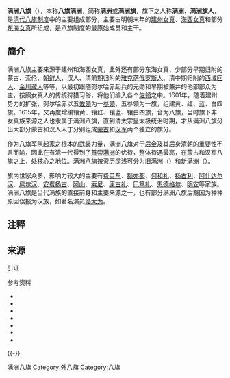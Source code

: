 {{About|外八旗的满洲旗分|内八旗（包衣组织）中由满洲和蒙古包衣所组成的佐领|满洲佐领}}
{{Infobox Military Unit
|unit_name          = 满洲八旗
|image              = 
|caption            = 
|dates = 1615年－1928年{{noteTag|1=清朝灭亡后，[[八旗都统衙门|八旗衙门]]作为《[[清室优待条件|清室优待条件]]》的一部分获得保留，隶属于[[北洋政府|中华民国北京政府]][[中华民国陆军部|陆军部]]，并由该衙门进行[[旗人|旗人]]饷银发放等善后工作。1928年，[[国民革命军北伐|国民革命军北伐]]成功后将八旗衙门裁撤{{refTag|name=八旗衙门|1={{harvnb|中国社会科学院近代史研究所政治史研究室|2011|pp=553, 555-556}}}}。}}
|country            = {{QING}}[[帝国|帝国]]<br>{{ROC-1912}}{{refTag|name=八旗衙门}}
|branch             = 
|type               = 前锋、[[护军|护军]]、[[步兵|步甲]]、[[骑兵|马甲]]等
|role               = 
|size               = 
|command_structure  = 各旗满洲都统
|garrison           = [[京师|京师]]、[[中国东北地区|东北]]、[[西安|西安]]、[[荆州|荆州]]、[[南京|江宁]]、[[杭州|杭州]]、[[成都|成都]]、[[青州|青州]]、[[开封|开封]]、[[新疆|新疆]]等地
|nickname           = 
|ceremonial_chief   = 
|colors             = 
|motto              = 
|equipment          = 
|march              = 
|patron             =
|notable_commanders =
|battles            = [[入关战争|入关战争]]、[[三藩之乱|三藩之乱]]、[[雅克萨之战|雅克萨之战]]、[[平定准噶尔|平定准噶尔]]、[[大小和卓之乱|大小和卓之乱]]、 [[大小金川之役|大小金川之役]]、[[清缅战争|清缅战争]]、[[林爽文事件|林爽文事件]]、[[清军入越战争|清军入越战争]]、[[廓尔喀侵藏战争_(1788—1792)|廓尔喀侵藏战争]]、[[川楚教乱|川楚教乱]]等
|identification_symbol = [[File:Bordered_Yellow_Banner.svg|20px]] [[File:Plain_Yellow_Banner.svg|20px]] [[File:Plain_White_Banner.svg|20px]]<br>[[File:Plain_Red_Banner.svg|20px]] [[File:Bordered_White_Banner.svg|20px]] [[File:Bordered_Red_Banner.svg|20px]] [[File:Plain_Blue_Banner.svg|20px]] [[File:Bordered_Blue_Banner.svg|20px]]
|identification_symbol_label = 军旗
|identification_symbol_2 =
|identification_symbol_2_label = 
}}
'''满洲八旗'''（{{lang-mnc|ᠮᠠᠨᠵᡠ<br>ᡤᡡᠰᠠ|v=manju gūsa|a=manju gvsa}}{{refTag|1={{harvnb|清高宗御敕|傅恒等奉敕撰|1986|p=96}}}}），本称'''八旗满洲'''{{noteTag|1=虽然八旗制度中的满洲、蒙古、汉军号称“二十四旗”，但在行政上始终“三旗联一”，并不各自独立为政，因此清朝时期（尤其是前期）的正式称呼应是八旗（或旗色）在前，民族性命名在后，为“'''八旗满洲'''”，至清朝晚期才讹称为“'''满洲八旗'''”并作为一个习惯性称呼沿用至今{{refTag|1={{harvnb|杜家骥|2008|p=46}}}}。因旗下皆为[[旗分佐领|旗分佐领]]，所以有时谈及旗籍也称'''满洲旗分'''。}}，简称'''满洲'''或'''满洲旗'''，旗下之人称'''满洲'''、'''满洲旗人'''，是[[清代|清代]][[八旗制度|八旗制度]]中的主要组成部分，主要由明朝末年的[[建州女真|建州女真]]、[[海西女真|海西女真]]和部分[[野人女真|东海女真]]所组成，是八旗制度的最原始成员和主干。

==简介==
{{further|八旗}}
满洲八旗主要来源于建州和海西女真，此外还有部分东海女真、少部分早期归附的蒙古、索伦、[[高丽佐领|朝鲜人]]、汉人、清前期归附的[[俄罗斯佐领|雅克萨俄罗斯人]]、清中期归附的[[回部|西域回人]]、[[番子佐领|金川藏人]]等等{{refTag|1={{harvnb|刘小萌|1986|p=55}}}}，以最初跟随努尔哈赤起兵的元勋和早期被兼并的他部部众为主，按照女真人的传统狩猎习俗，将他们编入各个[[佐领|佐领]]之中。1601年，随着建州势力的扩张，努尔哈赤以五[[佐领|佐领]]为一[[参领|参领]]，五参领为一旗，组建黄、红、蓝、白四旗。1615年，又再度增编镶黄、镶红、镶蓝、镶白四旗，合为八旗{{refTag|1={{harvnb|阎崇年|2006|p=122}}}}，当时旗下非女真族来源之人也隶属于满洲八旗，直到清太宗皇太极统治时期，才从满洲八旗分出大部分蒙古和汉人人丁分别组成[[蒙古八旗|蒙古]]和[[汉军八旗|汉军]]两个独立的旗分{{refTag|1={{harvnb|杜家骥|2006|pp=34-42}}}}。

作为八旗军队起家之根本的武装力量，满洲八旗对于[[后金|后金]]及其后身[[清朝|清朝]]的重要性不言而喻，因此在有清一代得到了[[首崇满洲|首崇满洲]]的优待，整体待遇最高，在蒙古和汉军八旗之上，处核心之地位{{refTag|1={{harvnb|刘小萌|1986|p=1}}}}。满洲八旗按资历深浅可分为旧满洲{{noteTag|1=又称陈满洲、老满洲，或音译为佛满洲}}（{{lang-mnc|ᠮᠠᠨᠵᡠ<br>ᡤᡡᠰᠠ|z=fe manju}}）和新满洲{{noteTag|1=又音译为依彻满洲、伊彻满洲}}（{{lang-mnc|ᡳᠴᡝ<br>ᠮᠠᠨᠵᡠ|v=ice manju|a=iqe manju}}）{{refTag|1={{harvnb|金启孮|2008|p=5（概说）}}}}。

旗内世家众多，影响力较大的主要有[[费英东|费英东]]、[[额亦都|额亦都]]、[[何和礼|何和礼]]、[[扬古利|扬古利]]、[[阿什达尔汉|阿什达尔汉]]、[[扈尔汉|扈尔汉]]、[[安费扬古|安费扬古]]、[[阿山_(伊尔根觉罗氏)|阿山]]、[[索尼_(清朝)|索尼]]、[[康古礼|康古礼]]、[[巴笃礼|巴笃礼]]、[[恩德格尔|恩德格尔]]、[[明安_(兀鲁特部)|明安]]等家族{{refTag|1={{harvnb|杜家骥|2006|pp=71-75}}}}。满洲八旗是当代满族的直接前身和主要来源之一，也有部分满洲八旗后裔因为种种原因误报为汉族，如著名演员[[佟大为|佟大为]]{{refTag|1=[http://data.ent.sina.com.cn/star/1953.html 新浪娱乐-互动资料库：佟大为]}}。

== 注释 ==
{{Contains Manchu text}}
{{Reflist|1|list={{noteFoot}}}}

== 来源 ==
; 引证
{{Reflist|3|list={{RefFoot}}}}

; 参考资料
{{refbegin}}
* {{Cite book |author = 杜家骥 |title = 《八旗与清朝政治论稿》 |publisher = 人民出版社 |year = 2008 |ISBN = 9787010067537 |url = http://book.douban.com/subject/3026914/ |ref = harv |access-date = 2013-01-07 |archive-date = 2013-11-02 |archive-url = https://web.archive.org/web/20131102122603/http://book.douban.com/subject/3026914/ |dead-url = no }}
* {{Cite book |authors = [[鄂尔泰|鄂尔泰]] 等 |title = 《八旗通志初集》 |publisher = 东北师范大学出版社 |year = 1985 |ISBN =  |url = http://book.douban.com/subject/4195930/ |ref = harv |access-date = 2013-01-07 |archive-date = 2013-11-03 |archive-url = https://web.archive.org/web/20131103140227/http://book.douban.com/subject/4195930/ |dead-url = no }}
* {{Cite book |author = 金启孮 |title = 《金启孮谈北京的满族》 |publisher = 中华书局 |year = 2009 |ISBN = 9787101068566 |url = http://book.douban.com/subject/4007782/ |ref = harv |access-date = 2013-01-07 |archive-date = 2021-02-23 |archive-url = https://web.archive.org/web/20210223152337/https://book.douban.com/subject/4007782/ |dead-url = no }}
* {{Cite book |author = 刘小萌 |title = 《清代八旗子弟》 |publisher = 辽宁民族出版社 |year = 2008 |ISBN = 9787807225638 |url = http://book.douban.com/subject/3135967/ |ref = harv |access-date = 2013-01-07 |archive-date = 2021-04-04 |archive-url = https://web.archive.org/web/20210404053622/https://book.douban.com/subject/3135967/ |dead-url = no }}
* {{Cite book|authors =[[傅恒|傅恒]] 等（奉[[清高宗|清高宗]]敕撰）|title =《景印文渊阁四库全书·经部二二六·小学类·御制增订清文鉴》|publisher =台湾商务印书馆|year =1986年|ISBN =|url =http://ishare.iask.sina.com.cn/f/16265926.html|ref =harv}}{{dead link|date=2018年1月 |bot=InternetArchiveBot |fix-attempted=yes }}
* {{Cite book |author = 阎崇年 |title = 《努尔哈赤传》 |publisher = 北京出版社 |year = 2006 |ISBN = 9787200016598 |url = http://book.douban.com/subject/1834831/ |ref = harv |access-date = 2013-01-07 |archive-date = 2020-11-29 |archive-url = https://web.archive.org/web/20201129085900/https://book.douban.com/subject/1834831/ |dead-url = no }}
* {{Cite book |author  = 中国社会科学院近代史研究所政治史研究室 |title = 《清代满汉关系研究》 |publisher = 社会科学文献出版社 |year = 2011 |ISBN = 9787509725917 |url = https://books.google.com/books?id=bAiItwAACAAJ&dq=%E6%B8%85%E4%BB%A3%E6%BB%A1%E6%B1%89%E5%85%B3%E7%B3%BB%E7%A0%94%E7%A9%B6&hl=en&sa=X&ved=0ahUKEwiS4vvbmbrXAhXJ5iYKHQxGC7QQ6AEIKDAA |ref = harv}}
{{refend}}

{{-}}
{{八旗}}

[[Category:满洲八旗|]]
[[Category:外八旗|Category:外八旗]]
[[Category:八旗|Category:八旗]]
